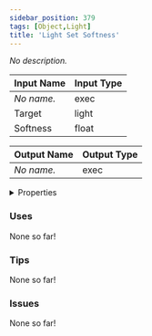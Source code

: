 ```yaml
---
sidebar_position: 379
tags: [Object,Light]
title: 'Light Set Softness'
---
```


*No description.*




<EsbSvg />

| Input Name | Input Type |
|-----------|-----------|
| *No name.* | exec |
| Target | light |
| Softness | float |

| Output Name | Output Type |
|-----------|-----------|
| *No name.* | exec |


<details>
  <summary>Properties</summary>
  <div>
    <div>
    <table>
      <thead>
        <tr>
          <th>Is beta required?</th>
          <th>❌</th>
        </tr>
        <tr>
          <th>Is this chip a trolling risk?</th>
          <th>❌</th>
        </tr>
        <tr>
          <th>Is this chip a role assignment risk?</th>
          <th>❌</th>
        </tr>
        <tr>
          <th>Chip UUID</th>
          <th>7876451d-982d-4880-b78b-b3d02389af2c</th>
        </tr>
      </thead>
    </table>
    </div>
  </div>
</details>

### Uses

None so far!

### Tips

None so far!

### Issues

None so far!